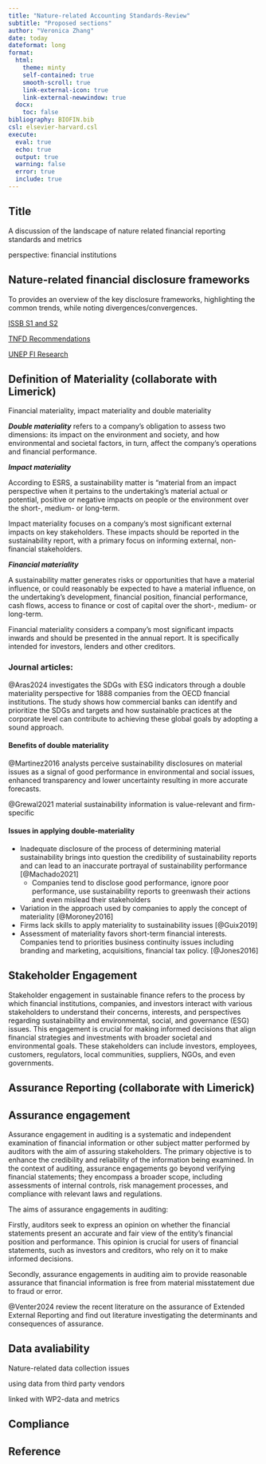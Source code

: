 ```yaml
---
title: "Nature-related Accounting Standards-Review"
subtitle: "Proposed sections"
author: "Veronica Zhang"
date: today
dateformat: long
format: 
  html:
    theme: minty
    self-contained: true
    smooth-scroll: true
    link-external-icon: true
    link-external-newwindow: true
  docx: 
    toc: false
bibliography: BIOFIN.bib
csl: elsevier-harvard.csl
execute: 
  eval: true
  echo: true
  output: true
  warning: false
  error: true
  include: true
---
```


## Title

A discussion of the landscape of nature related financial reporting standards and metrics 

perspective: financial institutions


## Nature-related financial disclosure frameworks

To provides an overview of the key disclosure frameworks, highlighting the common trends, while noting divergences/convergences. 

[ISSB S1 and S2](https://www.ifrs.org/issued-standards/ifrs-sustainability-standards-navigator/sustainability-pdf-collection/?language=en&issue-type=%2Fcontent%2Fcq%3Atags%2Fifrs%2Fproduction%2Fissue-type%2Fissued&year=2023&layer=%2Fcontent%2Fcq%3Atags%2Fifrs%2Fproduction%2Fstandard-layer%2Fbase)

[TNFD Recommendations](https://tnfd.global/publication/recommendations-of-the-taskforce-on-nature-related-financial-disclosures/#publication-content)


[UNEP FI Research](https://www.unepfi.org/publications/accountability-for-nature-comparison-of-nature-related-assessment-and-disclosure-frameworks-and-standards/)



## Definition of Materiality (collaborate with Limerick)

Financial materiality, impact materiality and double materiality 

:::{.callout-note collapse="true"}
***Double materiality*** refers to a company's obligation to assess two dimensions: its impact on the environment and society, and how environmental and societal factors, in turn, affect the company's operations and financial performance.

***Impact materiality***

According to ESRS, a sustainability matter is “material from an impact perspective when it pertains to
the undertaking’s material actual or potential, positive or negative impacts on people or the environment over the short-, medium- or long-term.

Impact materiality focuses on a company's most significant external impacts on key stakeholders. These impacts should be reported in the sustainability report, with a primary focus on informing external, non-financial stakeholders.

***Financial materiality***

A sustainability matter generates risks or opportunities that have a material influence, or could reasonably be expected to have a material influence, on the undertaking’s development, financial position, financial performance, cash flows, access to finance or cost of capital over the short-, medium- or long-term.

Financial materiality considers a company’s most significant impacts inwards and should be presented in the annual report. It is specifically intended for investors, lenders and other creditors.

:::

### Journal articles: 

@Aras2024 investigates the SDGs with ESG indicators through a double materiality perspective for 1888 companies from the OECD fnancial institutions. The study shows how commercial banks can identify and prioritize the SDGs and targets and how sustainable practices at the 
corporate level can contribute to achieving these global goals by adopting a sound approach. 

#### Benefits of double materiality

@Martinez2016  analysts perceive sustainability disclosures on material issues as a signal of good performance in environmental and social issues, enhanced transparency and lower uncertainty resulting in more accurate forecasts. 

@Grewal2021 material sustainability information is value-relevant and firm-specific

#### Issues in applying double-materiality

- Inadequate disclosure of the process of determining material sustainability brings into question the credibility of sustainability reports and can lead to an inaccurate portrayal of sustainability performance [@Machado2021]
  +  Companies tend to disclose good performance, ignore poor performance, use sustainability reports to greenwash their actions and even mislead their stakeholders
- Variation in the approach used by companies to apply the concept of materiality [@Moroney2016]
- Firms lack skills to apply materiality to sustainability issues [@Guix2019]
- Assessment of materiality favors short-term financial interests.  Companies tend to priorities business continuity issues including branding and marketing, acquisitions, financial tax policy. [@Jones2016]

:::{.callout-note}
## Stakeholder Engagement

Stakeholder engagement in sustainable finance refers to the process by which financial institutions, companies, and investors interact with various stakeholders to understand their concerns, interests, and perspectives regarding sustainability and environmental, social, and governance (ESG) issues. This engagement is crucial for making informed decisions that align financial strategies and investments with broader societal and environmental goals. These stakeholders can include investors, employees, customers, regulators, local communities, suppliers, NGOs, and even governments.

:::



## Assurance Reporting (collaborate with Limerick)

:::{.callout-note}
## Assurance engagement

Assurance engagement in auditing is a systematic and independent examination of financial information or other subject matter performed by auditors with the aim of assuring stakeholders. The primary objective is to enhance the credibility and reliability of the information being examined. In the context of auditing, assurance engagements go beyond verifying financial statements; they encompass a broader scope, including assessments of internal controls, risk management processes, and compliance with relevant laws and regulations.

The aims of assurance engagements in auditing:

Firstly, auditors seek to express an opinion on whether the financial statements present an accurate and fair view of the entity's financial position and performance. This opinion is crucial for users of financial statements, such as investors and creditors, who rely on it to make informed decisions.

Secondly, assurance engagements in auditing aim to provide reasonable assurance that financial information is free from material misstatement due to fraud or error. 

:::

@Venter2024 review the recent literature on the assurance of Extended External Reporting and find out literature investigating the determinants and consequences of assurance.







## Data avaliability

Nature-related data collection issues

using data from third party vendors

linked with WP2-data and metrics



## Compliance




## Reference













